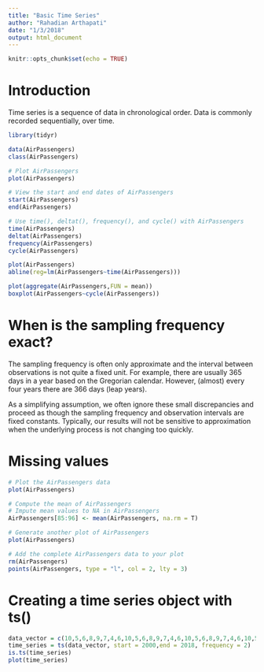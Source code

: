 ```yaml
---
title: "Basic Time Series"
author: "Rahadian Arthapati"
date: "1/3/2018"
output: html_document
---
```


```r
knitr::opts_chunk$set(echo = TRUE)
```
# Introduction
Time series is a sequence of data in chronological order. Data is commonly recorded sequentially, over time. 

```r
library(tidyr)

data(AirPassengers)
class(AirPassengers)
```

```r
# Plot AirPassengers
plot(AirPassengers)

# View the start and end dates of AirPassengers
start(AirPassengers)
end(AirPassengers)

# Use time(), deltat(), frequency(), and cycle() with AirPassengers 
time(AirPassengers)
deltat(AirPassengers)
frequency(AirPassengers)
cycle(AirPassengers)

plot(AirPassengers)
abline(reg=lm(AirPassengers~time(AirPassengers)))

plot(aggregate(AirPassengers,FUN = mean))
boxplot(AirPassengers~cycle(AirPassengers))

```
# When is the sampling frequency exact?

The sampling frequency is often only approximate and the interval between observations is not quite a fixed unit. For example, there are usually 365 days in a year based on the Gregorian calendar. However, (almost) every four years there are 366 days (leap years).

As a simplifying assumption, we often ignore these small discrepancies and proceed as though the sampling frequency and observation intervals are fixed constants. Typically, our results will not be sensitive to approximation when the underlying process is not changing too quickly.

# Missing values
```r
# Plot the AirPassengers data
plot(AirPassengers)

# Compute the mean of AirPassengers
# Impute mean values to NA in AirPassengers
AirPassengers[85:96] <- mean(AirPassengers, na.rm = T)

# Generate another plot of AirPassengers
plot(AirPassengers)

# Add the complete AirPassengers data to your plot
rm(AirPassengers)
points(AirPassengers, type = "l", col = 2, lty = 3)
```
# Creating a time series object with ts()
```r
data_vector = c(10,5,6,8,9,7,4,6,10,5,6,8,9,7,4,6,10,5,6,8,9,7,4,6,10,5,6,8,9,7,4,6)
time_series = ts(data_vector, start = 2000,end = 2018, frequency = 2)
is.ts(time_series)
plot(time_series)
```


